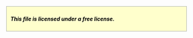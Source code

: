 <div class="boilerplate" id="c-fairuse" style="width:90%; margin:0 auto; padding:10px; border:1px solid #A8ACA8; background:#FFFFCC; color:#000;">
'''''This file is licensed under a free license.'''''
</div><noinclude>
{{documentation}}</noinclude>